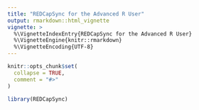 ```yaml
---
title: "REDCapSync for the Advanced R User"
output: rmarkdown::html_vignette
vignette: >
  %\VignetteIndexEntry{REDCapSync for the Advanced R User}
  %\VignetteEngine{knitr::rmarkdown}
  %\VignetteEncoding{UTF-8}
---
```


```r
knitr::opts_chunk$set(
  collapse = TRUE,
  comment = "#>"
)
```

```r
library(REDCapSync)
```
